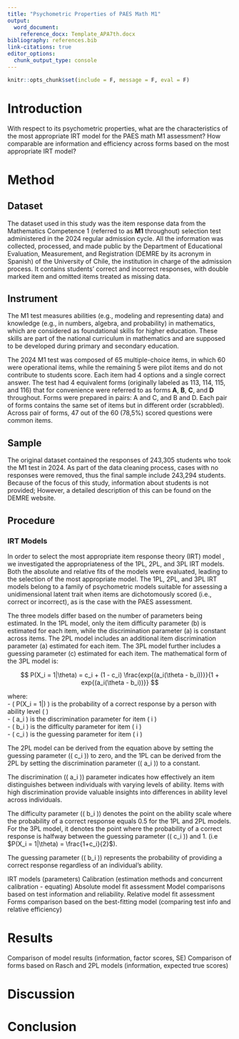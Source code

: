 ```yaml
---
title: "Psychometric Properties of PAES Math M1"
output:
  word_document:
    reference_docx: Template_APA7th.docx
bibliography: references.bib
link-citations: true
editor_options: 
  chunk_output_type: console
---
```


```r
knitr::opts_chunk$set(include = F, message = F, eval = F)
```

# Introduction

With respect to its psychometric properties, what are the characteristics of the most appropriate IRT model for the PAES math M1 assessment? How comparable are information and efficiency across forms based on the most appropriate IRT model?

# Method

## Dataset

The dataset used in this study was the item response data from the Mathematics Competence 1 (referred to as **M1** throughout) selection test administered in the 2024 regular admission cycle. All the information was collected, processed, and made public by the Department of Educational Evaluation, Measurement, and Registration (DEMRE by its acronym in Spanish) of the University of Chile, the institution in charge of the admission process. It contains students' correct and incorrect responses, with double marked item and omitted items treated as missing data. 

## Instrument

The M1 test measures abilities (e.g., modeling and representing data) and knowledge (e.g., in numbers, algebra, and probability) in mathematics, which are considered as foundational skills for higher education. These skills are part of the national curriculum in mathematics and are supposed to be developed during primary and secondary education.

The 2024 M1 test was composed of 65 multiple-choice items, in which 60 were operational items, while the remaining 5 were pilot items and do not contribute to students score. Each item had 4 options and a single correct answer. The test had 4 equivalent forms (originally labeled as 113, 114, 115, and 116) that for convenience were referred to as forms **A**, **B**, **C**, and **D** throughout. Forms were prepared in pairs: A and C, and B and D. Each pair of forms contains the same set of items but in different order (scrabbled). Across pair of forms, 47 out of the 60 (78,5%) scored questions were common items.

## Sample

The original dataset contained the responses of 243,305 students who took the M1 test in 2024. As part of the data cleaning process, cases with no responses were removed, thus the final sample include 243,294 students. Because of the focus of this study, information about students is not provided; However, a detailed description of this can be found on the DEMRE website.

## Procedure

### IRT Models
In order to select the most appropriate item response theory (IRT) model , we investigated the appropriateness of the 1PL, 2PL, and 3PL IRT models. Both the absolute and relative fits of the models were evaluated, leading to the selection of the most appropriate model. The 1PL, 2PL, and 3PL IRT models belong to a family of psychometric models suitable for assessing a unidimensional latent trait when items are dichotomously scored (i.e., correct or incorrect), as is the case with the PAES assessment.

The three models differ based on the number of parameters being estimated. In the 1PL model, only the item difficulty parameter (b) is estimated for each item, while the discrimination parameter (a) is constant across items. The 2PL model includes an additional item discrimination parameter (a) estimated for each item. The 3PL model further includes a guessing parameter (c) estimated for each item. The mathematical form of the 3PL model is:

$$
P(X_i = 1|\theta) = c_i + (1 - c_i) \frac{exp{(a_i(\theta - b_i))}}{1 + exp{(a_i(\theta - b_i))}}
$$

where:\
- \( P(X_i = 1|\theta) \) is the probability of a correct response by a person with ability level \( \theta \)\
- \( a_i \) is the discrimination parameter for item \( i \)\
- \( b_i \) is the difficulty parameter for item \( i \)\
- \( c_i \) is the guessing parameter for item \( i \)\

The 2PL model can be derived from the equation above by setting the guessing parameter (\( c_i \)) to zero, and the 1PL can be derived from the 2PL by setting the discrimination parameter (\( a_i \)) to a constant.

The discrimination (\( a_i \)) parameter indicates how effectively an item distinguishes between individuals with varying levels of ability. Items with high discrimination provide valuable insights into differences in ability level across individuals.

The difficulty parameter (\( b_i \)) denotes the point on the ability scale where the probability of a correct response equals 0.5 for the 1PL and 2PL models. For the 3PL model, it denotes the point where the probability of a correct response is halfway between the guessing parameter (\( c_i \)) and 1. (i.e $P(X_i = 1|\theta) = \frac{1+c_i}{2}$).

The guessing parameter (\( b_i \)) represents the probability of providing a correct response regardless of an individual's ability. 


IRT models (parameters)
Calibration (estimation methods and concurrent calibration - equating)
Absolute model fit assessment
Model comparisons based on test information and reliability. Relative model fit assessment
Forms comparison based on the best-fitting model (comparing test info and relative efficiency)

# Results

Comparison of model results (information, factor scores, SE)
Comparison of forms based on Rasch and 2PL models (information, expected true scores)

# Discussion

# Conclusion
